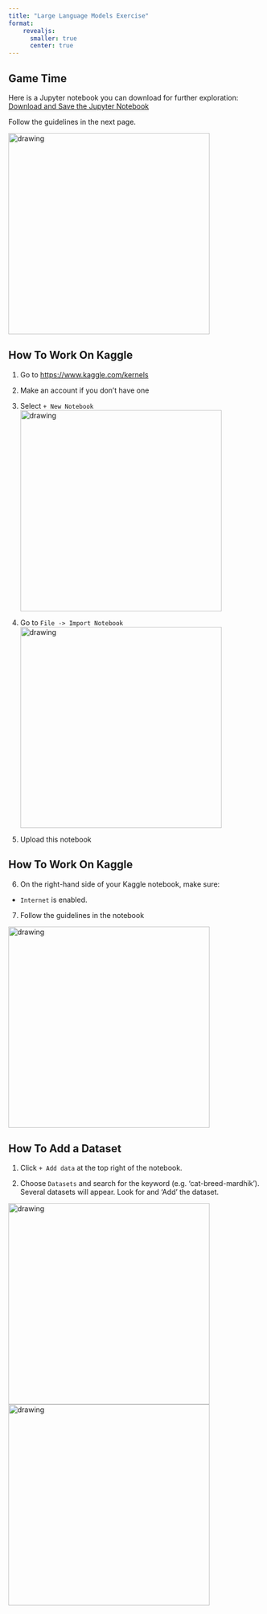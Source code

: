 ```yaml
---
title: "Large Language Models Exercise"
format: 
    revealjs:
      smaller: true
      center: true
---
```


## Game Time

Here is a Jupyter notebook you can download for further exploration:
[Download and Save the Jupyter Notebook](downloads/exercise-03-language-model.ipynb){.btn .btn-primary}

Follow the guidelines in the next page.

<img src="img/save_notebook.png" alt="drawing" width="400"/>

## How To Work On Kaggle

1. Go to [https://www.kaggle.com/kernels](https://www.kaggle.com/kernels)
2. Make an account if you don't have one
3. Select `+ New Notebook`
<img src="img/create_notebook.png" alt="drawing" width="400"/>

4. Go to `File -> Import Notebook`
<img src="img/import_notebook.png" alt="drawing" width="400"/>

5. Upload this notebook

## How To Work On Kaggle

6. On the right-hand side of your Kaggle notebook, make sure:
  - `Internet` is enabled.
  
7. Follow the guidelines in the notebook

<img src="img/notebook_options2.png" alt="drawing" width="400"/>


## How To Add a Dataset

1. Click `+ Add data` at the top right of the notebook.

2. Choose `Datasets` and search for the keyword (e.g. 'cat-breed-mardhik'). Several datasets will appear. Look for and 'Add' the dataset.

<img src="img/add_data1.png" alt="drawing" width="400"/>
<img src="img/add_data2.png" alt="drawing" width="400"/>